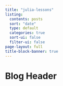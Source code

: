 ```yaml
---
title: "julia-lessons"
listing:
  contents: posts
  sort: "date"
  type: default
  categories: true
  sort-ui: false
  filter-ui: false
page-layout: full
title-block-banner: true
---
```


# Blog Header
